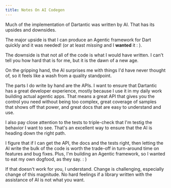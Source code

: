 ```yaml
---
title: Notes On AI Codegen
---
```


Much of the implementation of Dartantic was written by AI. That has its upsides
and downsides.

The major upside is that I can produce an Agentic framework for Dart quickly and
it was needed! (or at least *missing* and I **wanted** it : ).

The downside is that not all of the code is what I would have written. I can't
tell you how hard that is for me, but it is the dawn of a new age.

On the gripping hand, the AI surprises me with things I'd have never thought of,
so it feels like a wash from a quality standpoint.

The parts I do write by hand are the APIs. I want to ensure that Dartantic has a
great developer experience, mostly because I use it in my daily work building
actual agentic apps. That means a great API that gives you the control you need
without being too complex, great coverage of samples that shows off that power,
and great docs that are easy to understand and use.

I also pay close attention to the tests to triple-check that I'm testig the
behavior I want to see. That's an excellent way to ensure that the AI is heading
down the right path.

I figure that if I can get the API, the docs and the tests right, then letting
the AI write the bulk of the code is worth the trade-off in turn-around time on
features and bug fixes. Plus, I'm building an Agentic framework, so I wanted to
eat my own dogfood, as they say. : )

If that doesn't work for you, I understand. Change is challenging, especially
change of this magnitude. No hard feelings if a library written with the
assistance of AI is not what you want.